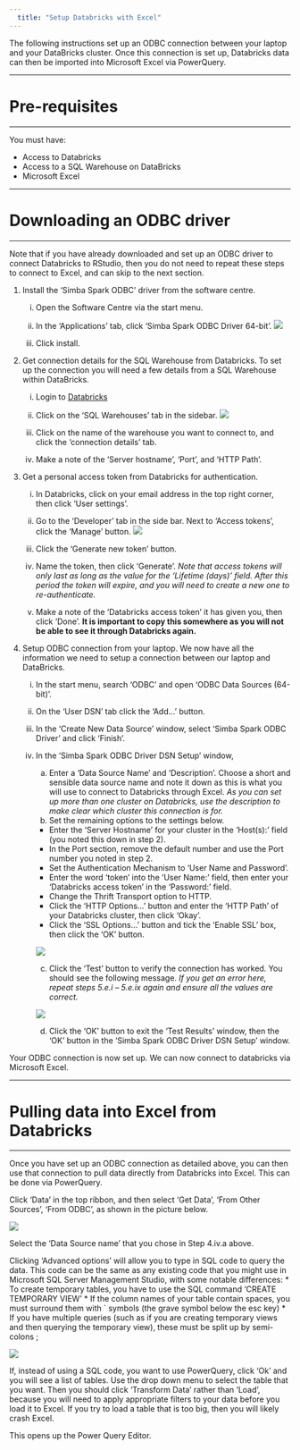 ```yaml
---
  title: "Setup Databricks with Excel"
---
```

  
  <p class="text-muted">The following instructions set up an ODBC connection between your laptop and your DataBricks cluster. Once this connection is set up, Databricks data can then be imported into Microsoft Excel via PowerQuery.</p>
    
------------------------------------------------------------------------
    
# Pre-requisites
  
------------------------------------------------------------------------
    
You must have:
    
  -   Access to Databricks
  -   Access to a SQL Warehouse on DataBricks
  -   Microsoft Excel
  
------------------------------------------------------------------------
    
# Downloading an ODBC driver
    
------------------------------------------------------------------------
    
Note that if you have already downloaded and set up an ODBC driver to connect Databricks to RStudio, then you do not need to repeat these steps to connect to Excel, and can skip to the next section.
    
1.  Install the 'Simba Spark ODBC' driver from the software centre.
  
    i)  Open the Software Centre via the start menu.

    ii) In the 'Applications' tab, click 'Simba Spark ODBC Driver 64-bit'. ![](../images/databricks-software-centre.png)

    iii) Click install.

2.  Get connection details for the SQL Warehouse from Databricks. To set up the connection you will need a few details from a SQL Warehouse within DataBricks.

    i)  Login to [Databricks](https://adb-6882499576863257.17.azuredatabricks.net/?o=6882499576863257)

    ii) Click on the 'SQL Warehouses' tab in the sidebar. ![](../images/databricks-SQL-warehouses.png)

    iii) Click on the name of the warehouse you want to connect to, and click the 'connection details' tab.

    iv) Make a note of the 'Server hostname', 'Port', and 'HTTP Path'.

3.  Get a personal access token from Databricks for authentication.

    i)  In Databricks, click on your email address in the top right corner, then click 'User settings'.

    ii) Go to the 'Developer' tab in the side bar. Next to 'Access tokens', click the 'Manage' button. ![](../images/databricks-access-tokens.png)

    iii) Click the 'Generate new token' button.

    iv) Name the token, then click 'Generate'. *Note that access tokens will only last as long as the value for the 'Lifetime (days)' field. After this period the token will expire, and you will need to create a new one to re-authenticate.*
  
    v)  Make a note of the 'Databricks access token' it has given you, then click 'Done'. **It is important to copy this somewhere as you will not be able to see it through Databricks again.**
  
4.  Setup ODBC connection from your laptop. We now have all the information we need to setup a connection between our laptop and DataBricks.

    i)  In the start menu, search 'ODBC' and open 'ODBC Data Sources (64-bit)'.

    ii) On the 'User DSN' tab click the 'Add...' button.

    iii) In the 'Create New Data Source' window, select 'Simba Spark ODBC Driver' and click 'Finish'.

    iv) In the 'Simba Spark ODBC Driver DSN Setup' window,

        a.  Enter a 'Data Source Name' and 'Description'. Choose a short and sensible data source name and note it down as this is what you will use to connect to Databricks through Excel. *As you can set up more than one cluster on Databricks, use the description to make clear which cluster this connection is for.*
        b.  Set the remaining options to the settings below.
        -   Enter the 'Server Hostname' for your cluster in the 'Host(s):' field (you noted this down in step 2).
        -   In the Port section, remove the default number and use the Port number you noted in step 2. 
        -   Set the Authentication Mechanism to 'User Name and Password'.
        -   Enter the word 'token' into the 'User Name:' field, then enter your 'Databricks access token' in the 'Password:' field.
        -   Change the Thrift Transport option to HTTP.
        -   Click the 'HTTP Options...' button and enter the 'HTTP Path' of your Databricks cluster, then click 'Okay'.
        -   Click the 'SSL Options...' button and tick the 'Enable SSL' box, then click the 'OK' button.
        
        ![](../images/odbc-driver-settings.png)
        c.  Click the 'Test' button to verify the connection has worked. You should see the following message. *If you get an error here, repeat steps 5.e.i -- 5.e.ix again and ensure all the values are correct.*
  
        ![](../images/databricks-test-connection.png)

        d.  Click the 'OK' button to exit the 'Test Results' window, then the 'OK' button in the 'Simba Spark ODBC Driver DSN Setup' window.

Your ODBC connection is now set up. We can now connect to databricks via Microsoft Excel.

------------------------------------------------------------------------
  
# Pulling data into Excel from Databricks
  
------------------------------------------------------------------------
  
  Once you have set up an ODBC connection as detailed above, you can then use that connection to pull data directly from Databricks into Excel. This can be done via PowerQuery.
  
  Click 'Data' in the top ribbon, and then select 'Get Data', 'From Other Sources', 'From ODBC', as shown in the picture below.
  
  ![](../images/odbc_excel_connection.png)

Select the 'Data Source name' that you chose in Step 4.iv.a above.

Clicking 'Advanced options' will allow you to type in SQL code to query the data. This code can be the same as any existing code that you might use in Microsoft SQL Server Management Studio, with some notable differences:
* To create temporary tables, you have to use the SQL command 'CREATE TEMPORARY VIEW'
* If the column names of your table contain spaces, you must surround them with ` symbols (the grave symbol below the esc key)
* If you have multiple queries (such as if you are creating temporary views and then querying the temporary view), these must be split up by semi-colons ;

  ![](../images/odbc_sql_example.png)

If, instead of using a SQL code, you want to use PowerQuery, click 'Ok' and you will see a list of tables. Use the drop down menu to select the table that you want. Then you should click 'Transform Data' rather than 'Load', because you will need to apply appropriate filters to your data before you load it to Excel. If you try to load a table that is too big, then you will likely crash Excel.

This opens up the Power Query Editor. 

